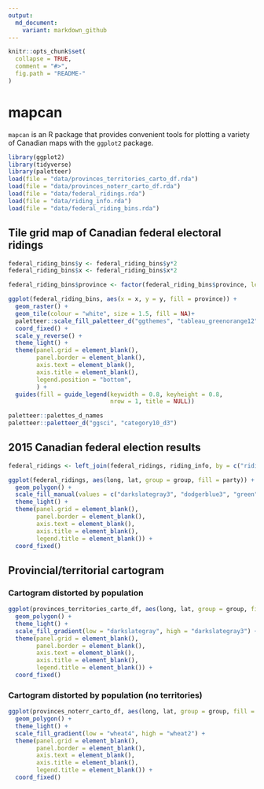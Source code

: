 ```yaml
---
output:
  md_document:
    variant: markdown_github
---
```


<!-- README.md is generated from README.Rmd. Please edit that file -->

```r
knitr::opts_chunk$set(
  collapse = TRUE,
  comment = "#>",
  fig.path = "README-"
)
```

# mapcan

`mapcan` is an R package that provides convenient tools for plotting a variety of Canadian maps with the `ggplot2` package. 

```r
library(ggplot2)
library(tidyverse)
library(paletteer)
load(file = "data/provinces_territories_carto_df.rda")
load(file = "data/provinces_noterr_carto_df.rda")
load(file = "data/federal_ridings.rda")
load(file = "data/riding_info.rda")
load(file = "data/federal_riding_bins.rda")
```


## Tile grid map of Canadian federal electoral ridings

```r
federal_riding_bins$y <- federal_riding_bins$y*2
federal_riding_bins$x <- federal_riding_bins$x*2

federal_riding_bins$province <- factor(federal_riding_bins$province, levels = c("BC", "AB", "SK", "MB", "ON", "QC", "NL", "NB", "PE", "NS"))

ggplot(federal_riding_bins, aes(x = x, y = y, fill = province)) +
  geom_raster() +
  geom_tile(colour = "white", size = 1.5, fill = NA)+
  paletteer::scale_fill_paletteer_d("ggthemes", "tableau_greenorange12") +
  coord_fixed() +
  scale_y_reverse() +
  theme_light() +
  theme(panel.grid = element_blank(),
        panel.border = element_blank(),
        axis.text = element_blank(), 
        axis.title = element_blank(),
        legend.position = "bottom",
        ) +
  guides(fill = guide_legend(keywidth = 0.8, keyheight = 0.8,
                             nrow = 1, title = NULL))
```

```r
paletteer::palettes_d_names
paletteer::paletteer_d("ggsci", "category10_d3")
```
## 2015 Canadian federal election results

```r
federal_ridings <- left_join(federal_ridings, riding_info, by = c("riding_code" = "riding_code"))

ggplot(federal_ridings, aes(long, lat, group = group, fill = party)) +
  geom_polygon() +
  scale_fill_manual(values = c("darkslategray3", "dodgerblue3", "green", "firebrick1", "darkorange1")) +
  theme_light() +
  theme(panel.grid = element_blank(),
        panel.border = element_blank(),
        axis.text = element_blank(), 
        axis.title = element_blank(),
        legend.title = element_blank()) +
  coord_fixed()
```



## Provincial/territorial cartogram
### Cartogram distorted by population
```r
ggplot(provinces_territories_carto_df, aes(long, lat, group = group, fill = population)) +
  geom_polygon() +
  theme_light() +
  scale_fill_gradient(low = "darkslategray", high = "darkslategray3") + 
  theme(panel.grid = element_blank(),
        panel.border = element_blank(),
        axis.text = element_blank(), 
        axis.title = element_blank(),
        legend.title = element_blank()) +
  coord_fixed()
```
### Cartogram distorted by population (no territories)
```r
ggplot(provinces_noterr_carto_df, aes(long, lat, group = group, fill = population)) +
  geom_polygon() +
  theme_light() +
  scale_fill_gradient(low = "wheat4", high = "wheat2") + 
  theme(panel.grid = element_blank(),
        panel.border = element_blank(),
        axis.text = element_blank(), 
        axis.title = element_blank(),
        legend.title = element_blank()) +
  coord_fixed()

```

